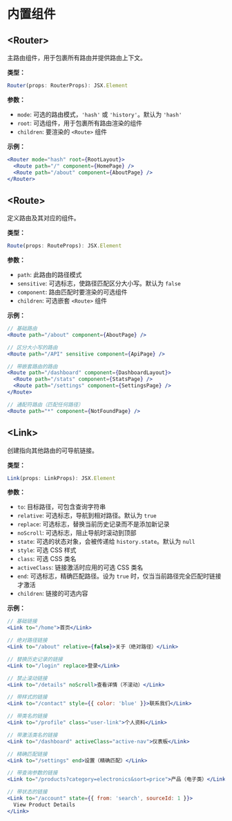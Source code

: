 # 内置组件

## \<Router>

主路由组件，用于包裹所有路由并提供路由上下文。

**类型：**

```ts
Router(props: RouterProps): JSX.Element
```

**参数：**

- `mode`: 可选的路由模式，`'hash'` 或 `'history'`。默认为 `'hash'`
- `root`: 可选组件，用于包裹所有路由渲染的组件
- `children`: 要渲染的 `<Route>` 组件

**示例：**

```jsx
<Router mode="hash" root={RootLayout}>
  <Route path="/" component={HomePage} />
  <Route path="/about" component={AboutPage} />
</Router>
```

## \<Route>

定义路由及其对应的组件。

**类型：**

```ts
Route(props: RouteProps): JSX.Element
```

**参数：**

- `path`: 此路由的路径模式
- `sensitive`: 可选标志，使路径匹配区分大小写。默认为 `false`
- `component`: 路由匹配时要渲染的可选组件
- `children`: 可选嵌套 `<Route>` 组件

**示例：**

```jsx
// 基础路由
<Route path="/about" component={AboutPage} />

// 区分大小写的路由
<Route path="/API" sensitive component={ApiPage} />

// 带嵌套路由的路由
<Route path="/dashboard" component={DashboardLayout}>
  <Route path="/stats" component={StatsPage} />
  <Route path="/settings" component={SettingsPage} />
</Route>

// 通配符路由（匹配任何路径）
<Route path="*" component={NotFoundPage} />
```

## \<Link>

创建指向其他路由的可导航链接。

**类型：**

```ts
Link(props: LinkProps): JSX.Element
```

**参数：**

- `to`: 目标路径，可包含查询字符串
- `relative`: 可选标志，导航到相对路径。默认为 `true`
- `replace`: 可选标志，替换当前历史记录而不是添加新记录
- `noScroll`: 可选标志，阻止导航时滚动到顶部
- `state`: 可选的状态对象，会被传递给 `history.state`。默认为 `null`
- `style`: 可选 CSS 样式
- `class`: 可选 CSS 类名
- `activeClass`: 链接激活时应用的可选 CSS 类名
- `end`: 可选标志，精确匹配路径。设为 `true` 时，仅当当前路径完全匹配时链接才激活
- `children`: 链接的可选内容

**示例：**

```jsx
// 基础链接
<Link to="/home">首页</Link>

// 绝对路径链接
<Link to="/about" relative={false}>关于（绝对路径）</Link>

// 替换历史记录的链接
<Link to="/login" replace>登录</Link>

// 禁止滚动链接
<Link to="/details" noScroll>查看详情（不滚动）</Link>

// 带样式的链接
<Link to="/contact" style={{ color: 'blue' }}>联系我们</Link>

// 带类名的链接
<Link to="/profile" class="user-link">个人资料</Link>

// 带激活类名的链接
<Link to="/dashboard" activeClass="active-nav">仪表板</Link>

// 精确匹配链接
<Link to="/settings" end>设置（精确匹配）</Link>

// 带查询参数的链接
<Link to="/products?category=electronics&sort=price">产品（电子类）</Link>

// 带状态的链接
<Link to="/account" state={{ from: 'search', sourceId: 1 }}>
  View Product Details
</Link>
```
